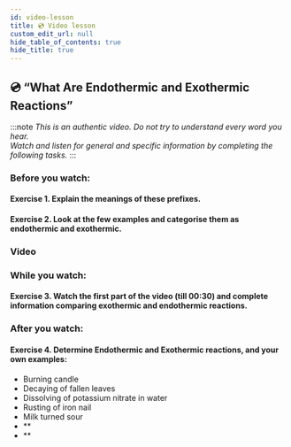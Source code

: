 ```yaml
---
id: video-lesson
title: 💿 Video lesson
custom_edit_url: null
hide_table_of_contents: true
hide_title: true
---
```



## 💿 “What Are Endothermic and Exothermic Reactions”

:::note
_This is an authentic video. Do not try to understand every word you hear._  
_Watch and listen for general and specific information by completing the following tasks._
:::

### Before you watch:

#### Exercise 1. Explain the meanings of these prefixes.

<Frame src="https://learningapps.org/watch?v=pn35pz5kk20" height="130px" />

#### Exercise 2. Look at the few examples and categorise them as endothermic and exothermic.

<Frame src="https://learningapps.org/watch?v=pa2ssc6ua20" height="220px" />

### Video

<Player url="https://www.youtube.com/watch?v=eJXL0IrbtqE&t" />

### While you watch:

#### Exercise 3. Watch the first part of the video (till 00:30) and complete information comparing exothermic and endothermic reactions.

<Frame src="https://learningapps.org/watch?v=pfiyf3oyc20" height="770px" />

### After you watch:

#### Exercise 4. Determine Endothermic and Exothermic reactions, and your own examples:

- Burning candle
- Decaying of fallen leaves
- Dissolving of potassium nitrate in water
- Rusting of iron nail
- Milk turned sour
- \*\*
- \*\*
